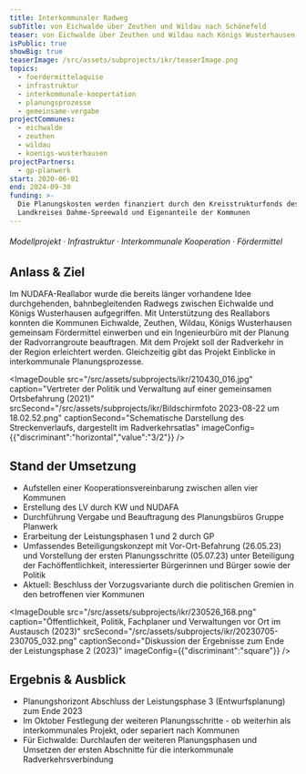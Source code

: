 ```yaml
---
title: Interkommunaler Radweg
subTitle: von Eichwalde über Zeuthen und Wildau nach Schönefeld
teaser: von Eichwalde über Zeuthen und Wildau nach Königs Wusterhausen
isPublic: true
showBig: true
teaserImage: /src/assets/subprojects/ikr/teaserImage.png
topics:
  - foerdermittelaquise
  - infrastruktur
  - interkommunale-koopertation
  - planungsprozesse
  - gemeinsame-vergabe
projectCommunes:
  - eichwalde
  - zeuthen
  - wildau
  - koenigs-wusterhausen
projectPartners:
  - gp-planwerk
start: 2020-06-01
end: 2024-09-30
funding: >-
  Die Planungskosten werden finanziert durch den Kreisstrukturfonds des
  Landkreises Dahme-Spreewald und Eigenanteile der Kommunen
---
```

###### Modellprojekt · Infrastruktur · Interkommunale Kooperation · Fördermittel

## Anlass & Ziel

Im NUDAFA-Reallabor wurde die bereits länger vorhandene Idee durchgehenden, bahnbegleitenden Radwegs zwischen Eichwalde und Königs Wusterhausen aufgegriffen. Mit Unterstützung des Reallabors konnten die Kommunen Eichwalde, Zeuthen, Wildau, Königs Wusterhausen gemeinsam Fördermittel einwerben und ein Ingenieurbüro mit der Planung der Radvorrangroute beauftragen. Mit dem Projekt soll der Radverkehr in der Region erleichtert werden. Gleichzeitig gibt das Projekt Einblicke in interkommunale Planungsprozesse.

<ImageDouble src="/src/assets/subprojects/ikr/210430_016.jpg" caption="Vertreter der Politik und Verwaltung auf einer gemeinsamen Ortsbefahrung (2021)" srcSecond="/src/assets/subprojects/ikr/Bildschirmfoto 2023-08-22 um 18.02.52.png" captionSecond="Schematische Darstellung des Streckenverlaufs, dargestellt im Radverkehrsatlas" imageConfig={{"discriminant":"horizontal","value":"3/2"}} />

## Stand der Umsetzung

* Aufstellen einer Kooperationsvereinbarung zwischen allen vier Kommunen
* Erstellung des LV durch KW und NUDAFA
* Durchführung Vergabe und Beauftragung des Planungsbüros Gruppe Planwerk
* Erarbeitung der Leistungsphasen 1 und 2 durch GP
* Umfassendes Beteiligungskonzept mit Vor-Ort-Befahrung (26.05.23) und Vorstellung der ersten Planungsschritte (05.07.23) unter Beteiligung der Fachöffentlichkeit, interessierter Bürgerinnen und Bürger sowie der Politik
* Aktuell: Beschluss der Vorzugsvariante durch die politischen Gremien in den betroffenen vier Kommunen

<ImageDouble src="/src/assets/subprojects/ikr/230526_168.png" caption="Öffentlichkeit, Politik, Fachplaner und Verwaltungen vor Ort im Austausch (2023)" srcSecond="/src/assets/subprojects/ikr/20230705-230705_032.png" captionSecond="Diskussion der Ergebnisse zum Ende der Leistungsphase 2 (2023)" imageConfig={{"discriminant":"square"}} />

## Ergebnis & Ausblick

* Planungshorizont Abschluss der Leistungsphase 3 (Entwurfsplanung) zum Ende 2023
* Im Oktober Festlegung der weiteren Planungsschritte - ob weiterhin als interkommunales Projekt, oder separiert nach Kommunen
* Für Eichwalde: Durchlaufen der weiteren Planungsphasen und Umsetzen der ersten Abschnitte für die interkommunale Radverkehrsverbindung
